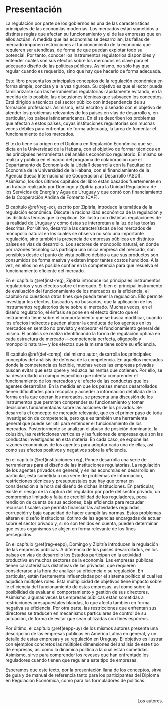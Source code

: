 # Presentación {- #intro}

La regulación por parte de los gobiernos es una de las características principales de las economías modernas. Los mercados están sometidos a distintas reglas que afectan su funcionamiento y el de las empresas que en ellos actúan. A medida que las economías se desarrollan, las fallas de mercado imponen restricciones al funcionamiento de la economía que requieren ser atendidas, de forma de que puedan explotar todo su potencial. Por tanto, conocer los instrumentos regulatorios disponibles y entender cuáles son sus efectos sobre los mercados es clave para el adecuado diseño de las políticas públicas. Asimismo, no sólo hay que regular cuando es requerido, sino que hay que hacerlo de forma adecuada.


Este libro presenta los principales conceptos de la regulación económica en forma simple, concisa y a la vez rigurosa. Su objetivo es que el lector pueda familiarizarse con las herramientas regulatorias rápidamente evitando, en la medida de lo posible, las discusiones técnicas que subyacen los conceptos. Está dirigido a técnicos del sector público con independencia de su formación profesional. Asimismo, está escrito y diseñado con el objetivo de atender los problemas relevantes de los países en vías de desarrollo y, en particular, los países latinoamericanos. En él se describen los problemas que afectan a estos países, cuyas instituciones regulatorias son muchas veces débiles para enfrentar, de forma adecuada, la tarea de fomentar el funcionamiento de los mercados.

El texto tiene su origen en el Diploma en Regulación Económica que se dicta en la Universidad de la Habana, con el objetivo de formar técnicos en las principales herramientas del análisis económico regulatorio. El mismo se realiza y publica en el marco del programa de colaboración que el Departamento de Economía de la UdelaR desarrolla con la Facultad de Economía de la Universidad de la Habana, con el financiamiento de la Agencia Sueca Internacional de Cooperación al Desarrollo (ASDI). Asimismo, los dos últimos capítulos del libro están basados fuertemente en un trabajo realizado por Domingo y Zipitría para la Unidad Reguladora de los Servicios de Energía y Agua de Uruguay y que contó con financiamiento de la Cooperación Andina de Fomento (CAF).

El capítulo \@ref(reg-ec), escrito por Zipitría, introduce la temática de la regulación económica. Discute la racionalidad económica de la regulación y las distintas teorías que la explican. Se ilustra con distintas regulaciones de la realidad de Uruguay y cómo éstas se interpretan a la luz de las teorías descritas. Por último, desarrolla las características de los mercados de monopolio natural en los cuales se observa no sólo una importante regulación, sino también la presencia de empresas públicas en distintos países en vías de desarrollo. Los sectores de monopolio natural, en donde por razones tecnológicas participa una única empresa del mercado, son sensibles desde el punto de vista político debido a que sus productos son consumidos de forma masiva y existen impor tantes costos hundidos. A la vez, en ellos no es posible confiar en la competencia para que resuelva el funcionamiento eficiente del mercado.

En el capítulo \@ref(inst-reg), Zipitría introduce los principales instrumentos regulatorios y sus efectos sobre el mercado. Si bien el principal instrumento de evaluación del funcionamiento de los mercados es la eficiencia, el capítulo no cuestiona otros fines que pueda tener la regulación. Ello permite investigar los efectos, buscado y no buscados, que la aplicación de los instrumentos regulatorios tiene sobre el mercado. Muchas veces, en el diseño regulatorio, el énfasis se pone en el efecto directo que el instrumento tiene sobre el comportamiento que se busca modificar, cuando los efectos indirectos pueden alterar la conducta de los agentes en los mercados en sentido no previsto y empeorar el funcionamiento general del mismo. El análisis se realiza identificando la forma de regulación óptima en cada estructura de mercado —competencia perfecta, oligopolio y monopolio natural— y los efectos que la misma tiene sobre su eficiencia.

El capítulo \@ref(def-comp), del mismo autor, desarrolla los principales conceptos del análisis de defensa de la competencia. En aquellos mercados donde la competencia es factible, muchas veces las empresas privadas buscan evitar que esta opere y reduzca las rentas que obtienen. Por ello, se ha desarrollado un campo específico que intenta comprender el funcionamiento de los mercados y el efecto de las conductas que los agentes desarrollan. En la medida en que los países menos desarrollados tienen dificultades para recopilar y acceder a información detallada de la forma en la que operan los mercados, se presenta una discusión de los instrumentos que permiten comprender su funcionamiento y tomar decisiones fundamentadas sobre las acciones de los privados. Se desarrolla el concepto de mercado relevante, que es el primer paso de toda investigación de competencia, pero que es también una herramienta general que puede ser útil para entender el funcionamiento de los mercados. Posteriormente se analizan el abuso de posición dominante, la colusión, las restricciones verticales y las fusiones de empresas que son las conductas investigadas en esta materia. En cada caso, se expone las razones económicas de los agentes para adoptar cada una de ellas, así como sus efectos positivos y negativos sobre la eficiencia.

En el capítulo \@ref(instituciones-reg), Ponce desarrolla una serie de herramientas para el diseño de las instituciones regulatorias. La regulación de los agentes privados en general, y en las economías en desarrollo en particular, está sometida a una serie de problemas de información, restricciones técnicas y presupuestales que hay que tomar en consideración a la hora del diseño de dichas instituciones. En particular, existe el riesgo de la captura del regulador por parte del sector privado, un compromiso limitado y falta de credibilidad de los reguladores, poca rendición de cuenta de sus acciones, baja eficiencia para recaudar recursos fiscales que permita financiar las actividades reguladas, corrupción y baja capacidad de hacer cumplir las normas. Estos problemas alteran el diseño institucional óptimo de las agencias encargadas de actuar sobre el sector privado y, si no son tenidos en cuenta, pueden determinar que estos organismos se alejen en forma relevante de los fines perseguidos.

En el capítulo \@ref(reg-eepp), Domingo y Zipitría introducen la regulación de las empresas públicas. A diferencia de los países desarrollados, en los países en vías de desarrollo los Estados participan en la actividad productiva en muchos sectores de la economía. Las empresas públicas tienen características distintivas de las privadas, que requieren considerarse a la hora de analizar su eficiencia o su regulación. En particular, están fuertemente influenciadas por el sistema político el cual les adjudica múltiples roles. Esta multiplicidad de objetivos tiene impacto sobre le eficiencia del funcionamiento de estas empresas, así como sobre la posibilidad de evaluar el comportamiento y gestión de sus directores. Asimismo, algunas veces las empresas públicas están sometidas a restricciones presupuestales blandas, lo que afecta también en forma negativa su eficiencia. Por otra parte, las restricciones que enfrentan sus directores se traducen en mecanismos particulares de control de su actuación, de forma de evitar que sean utilizadas con fines espúreos. 

Por último, el capítulo \@ref(eepp-uy) de los mismos autores presenta una descripción de las empresas públicas en América Latina en general, y un detalle de estas empresas y su regulación en Uruguay. El objetivo es ilustrar con ejemplos concretos las múltiples dimensiones del análisis de este tipo de empresas, así como la dinámica política a la cual están sometidas. Asimismo, sirve para comprender los reveses que han enfrentado los reguladores cuando tienen que regular a este tipo de empresas.

Esperamos que este texto, por la presentación llana de los conceptos, sirva de guía y de manual de referencia tanto para los participantes del Diploma en Regulación Económica, como para los formuladores de políticas.

\
\
<div style="text-align: right"> Los autores. </div>